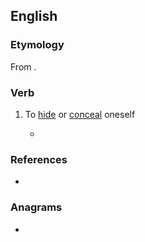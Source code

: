 ==English==

===Etymology===
From {{affix|en|in-|bosk|t1=in|t2=thicket, small wood}}.

===Verb===
{{en-verb}}

# {{lb|en|obsolete}} To [[hide]] or [[conceal]] oneself
#* {{RQ:Cervantes Shelton Don Quixote|passage= I turned to '''imbosk''' myself}}

===References===
* {{R:OED2}}

===Anagrams===
* {{anagrams|en|a=bikmos|kombis}}